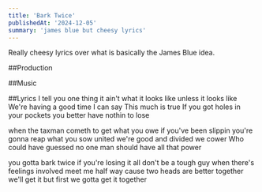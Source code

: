 ```yaml
---
title: 'Bark Twice'
publishedAt: '2024-12-05'
summary: 'james blue but cheesy lyrics'
---
```


Really cheesy lyrics over what is basically the James Blue idea.

##Production


##Music


##Lyrics
I tell you one thing
it ain't what it looks like
unless it looks like
We're having a good time
I can say
This much is true
If you got holes in your pockets
you better have nothin to lose

when the taxman cometh
to get what you owe
if you've been slippin
you're gonna reap what you sow
united we're good
and divided we cower
Who could have guessed
no one man should have all that power

you gotta bark twice
if you're losing it all
don't be a tough guy
when there's feelings involved
meet me half way
cause two heads are better
together we'll get it
but first we gotta get it together